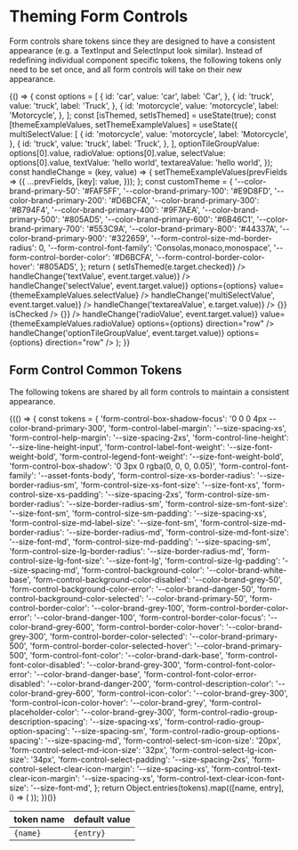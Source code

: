 
<Meta title="Theming/Form Controls" />

# Theming Form Controls

Form controls share tokens since they are designed to have a consistent appearance (e.g. a TextInput and SelectInput look similar). Instead of redefining individual component specific tokens, the following tokens only need to be set once, and all form controls will take on their new appearance.

<Canvas>
  <Story name="Custom Theme Form">
    {() => {
      const options = [
        {
          id: 'car',
          value: 'car',
          label: 'Car',
        },
        {
          id: 'truck',
          value: 'truck',
          label: 'Truck',
        },
        {
          id: 'motorcycle',
          value: 'motorcycle',
          label: 'Motorcycle',
        },
      ];
      const [isThemed, setIsThemed] = useState(true);
      const [themeExampleValues, setThemeExampleValues] = useState({
        multiSelectValue: [
          {
            id: 'motorcycle',
            value: 'motorcycle',
            label: 'Motorcycle',
          },
          {
            id: 'truck',
            value: 'truck',
            label: 'Truck',
          },
        ],
        optionTileGroupValue: options[0].value,
        radioValue: options[0].value,
        selectValue: options[0].value,
        textValue: 'hello world',
        textareaValue: 'hello world',
      });
      const handleChange = (key, value) => {
        setThemeExampleValues(prevFields => ({
          ...prevFields,
          [key]: value,
        }));
      };
      const customTheme = {
        '--color-brand-primary-50': '#FAF5FF',
        '--color-brand-primary-100': '#E9D8FD',
        '--color-brand-primary-200': '#D6BCFA',
        '--color-brand-primary-300': '#B794F4',
        '--color-brand-primary-400': '#9F7AEA',
        '--color-brand-primary-500': '#805AD5',
        '--color-brand-primary-600': '#6B46C1',
        '--color-brand-primary-700': '#553C9A',
        '--color-brand-primary-800': '#44337A',
        '--color-brand-primary-900': '#322659',
        '--form-control-size-md-border-radius': 0,
        '--form-control-font-family': 'Consolas,monaco,monospace',
        '--form-control-border-color': '#D6BCFA',
        '--form-control-border-color-hover': '#805AD5',
      };
      return (
        <Box childGap="lg" background="grey-50" padding="lg" display="block" style={isThemed ? customTheme : null}>
          <Toggle label="Apply Custom Theme" isChecked={isThemed} onChange={e => setIsThemed(e.target.checked)} />
          <TextInput
            id="demo"
            helpText="This is a themed text input"
            label="Text Input"
            value={themeExampleValues.textValue}
            onChange={event => handleChange('textValue', event.target.value)}
          />
          <SelectInputNative
            id="default Select"
            label="Select Input"
            onChange={event => handleChange('selectValue', event.target.value)}
            options={options}
            value={themeExampleValues.selectValue}
          />
          <SelectInput
            id="multiSelect"
            name="multiSelect"
            label="Multi-Select Input"
            isMulti
            value={themeExampleValues.multiSelectValue}
            menuPortalTarget={document.body}
            options={options}
            onChange={event => handleChange('multiSelectValue', event.target.value)}
          />
          <TextareaInput
            label="Textarea Input"
            name="textareaInput"
            id="textareaInput"
            value={themeExampleValues.textareaValue}
            onChange={e => handleChange('textareaValue', e.target.value)}
          />
          <Box direction="row" childGap="md">
            <CheckboxInput id="checkedCheckbox" label="Checked Checkbox" onChange={() => {}} isChecked />
            <CheckboxInput id="uncheckedCheckbox" label="Unchecked Checkbox" onChange={() => {}} />
          </Box>
          <RadioGroup
            title="Radio Group"
            name="radioGroup"
            onChange={event => handleChange('radioValue', event.target.value)}
            value={themeExampleValues.radioValue}
            options={options}
            direction="row"
          />
          <OptionTileGroup
            name="directionVertical"
            value={themeExampleValues.optionTileGroupValue}
            onChange={event => handleChange('optionTileGroupValue', event.target.value)}
            options={options}
            direction="row"
          />
        </Box>
      );
    }}
  </Story>
</Canvas>

## Form Control Common Tokens

The following tokens are shared by all form controls to maintain a consistent appearance.

<table>
  <thead>
    <tr>
      <th>token name</th>
      <th>default value</th>
    </tr>
  </thead>
  <tbody>
    {(() => {
      const tokens = {
        'form-control-box-shadow-focus': '0 0 0 4px --color-brand-primary-300',
        'form-control-label-margin': '--size-spacing-xs',
        'form-control-help-margin': '--size-spacing-2xs',
        'form-control-line-height': '--size-line-height-input',
        'form-control-label-font-weight': '--size-font-weight-bold',
        'form-control-legend-font-weight': '--size-font-weight-bold',
        'form-control-box-shadow': '0 3px 0 rgba(0, 0, 0, 0.05)',
        'form-control-font-family': '--asset-fonts-body',
        'form-control-size-xs-border-radius': '--size-border-radius-sm',
        'form-control-size-xs-font-size': '--size-font-xs',
        'form-control-size-xs-padding': '--size-spacing-2xs',
        'form-control-size-sm-border-radius': '--size-border-radius-sm',
        'form-control-size-sm-font-size': '--size-font-sm',
        'form-control-size-sm-padding': '--size-spacing-xs',
        'form-control-size-md-label-size': '--size-font-sm',
        'form-control-size-md-border-radius': '--size-border-radius-md',
        'form-control-size-md-font-size': '--size-font-md',
        'form-control-size-md-padding': '--size-spacing-sm',
        'form-control-size-lg-border-radius': '--size-border-radius-md',
        'form-control-size-lg-font-size': '--size-font-lg',
        'form-control-size-lg-padding': '--size-spacing-md',
        'form-control-background-color': '--color-brand-white-base',
        'form-control-background-color-disabled': '--color-brand-grey-50',
        'form-control-background-color-error': '--color-brand-danger-50',
        'form-control-background-color-selected': '--color-brand-primary-50',
        'form-control-border-color': '--color-brand-grey-100',
        'form-control-border-color-error': '--color-brand-danger-100',
        'form-control-border-color-focus': '--color-brand-grey-600',
        'form-control-border-color-hover': '--color-brand-grey-300',
        'form-control-border-color-selected': '--color-brand-primary-500',
        'form-control-border-color-selected-hover': '--color-brand-primary-500',
        'form-control-font-color': '--color-brand-dark-base',
        'form-control-font-color-disabled': '--color-brand-grey-300',
        'form-control-font-color-error': '--color-brand-danger-base',
        'form-control-font-color-error-disabled': '--color-brand-danger-200',
        'form-control-description-color': '--color-brand-grey-600',
        'form-control-icon-color': '--color-brand-grey-300',
        'form-control-icon-color-hover': '--color-brand-grey',
        'form-control-placeholder-color': '--color-brand-grey-300',
        'form-control-radio-group-description-spacing': '--size-spacing-xs',
        'form-control-radio-group-option-spacing': '--size-spacing-sm',
        'form-control-radio-group-options-spacing': '--size-spacing-md',
        'form-control-select-sm-icon-size': '20px',
        'form-control-select-md-icon-size': '32px',
        'form-control-select-lg-icon-size': '34px',
        'form-control-select-padding': '--size-spacing-2xs',
        'form-control-select-clear-icon-margin': '--size-spacing-xs',
        'form-control-text-clear-icon-margin': '--size-spacing-xs',
        'form-control-text-clear-icon-font-size': '--size-font-md',
      };
      return Object.entries(tokens).map(([name, entry], i) => (
        <tr key={i}>
          <td>
            <code>{name}</code>
          </td>
          <td>
            <code>{entry}</code>
          </td>
        </tr>
      ));
    })()}
  </tbody>
</table>
